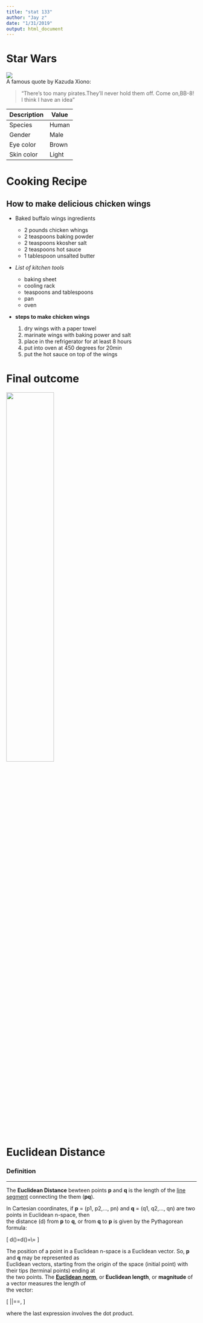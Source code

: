 ```yaml
---
title: "stat 133"
author: "Jay z"
date: "1/31/2019"
output: html_document
---
```


# Star Wars

![](https://vignette.wikia.nocookie.net/starwars/images/a/a3/Kazuda.jpg/revision/latest?cb=20180830051228){height=50%,width=50%}\
A famous quote by Kazuda Xiono:

> "There's too many pirates.They'll never hold them off. Come on,BB-8! I think I have an idea"
 
Description | Value
------------|-------
Species     | Human
Gender      | Male
Eye color   | Brown
Skin color  | Light

# Cooking Recipe
## How to make delicious chicken wings

* Baked buffalo wings ingredients
  
    - 2 pounds chicken whings
    - 2 teaspoons baking powder
    - 2 teaspoons kkosher salt
    - 2 teaspoons hot sauce
    - 1 tablespoon unsalted butter
    
* _List of kitchen tools_

    - baking sheet
    - cooling rack
    - teaspoons and tablespoons
    - pan
    - oven
    
* __steps to make chicken wings__

    1. dry wings with a paper towel
    2. marinate wings with baking power and salt
    3. place in the refrigerator for at least 8 hours
    4. put into oven at 450 degrees for 20min
    5. put the hot sauce on top of the wings
    
# Final outcome
![](https://www.jessicagavin.com/wp-content/uploads/2018/01/crispy-baked-buffalo-wings-7-1200.jpg){width=50%}

# Euclidean Distance

### Definition

---------------------------------
The **Euclidean Distance** bewteen points **p** and **q** is the length of the [line segment](https://en.wikipedia.org/wiki/Line_segment) connecting the them (**pq**).

In Cartesian coordinates, if **p** = (p1, p2,..., pn) and **q** = (q1, q2,..., qn) are two points in Euclidean n-space, then\
the distance (d) from **p** to **q**, or from **q** to **p** is given by the Pythagorean formula:

\[
d(\mathbf{p,q})=d(\mathbf{q,p})=\sqrt{(q_1-p_2)^2+(q_1-p_2)^2+\dots+(q_n-p_n)^2}\\=
\sqrt{\sum_{i=1}^{n} (q_i-p_i)^2}
\]

The position of a point in a Euclidean n-space is a Euclidean vector. So, **p** and **q** may be represented as\
Euclidean vectors, starting from the origin of the space (initial point) with their tips (terminal points) ending at\
the two points. The [**Euclidean norm**](https://en.wikipedia.org/wiki/Norm_(mathematics)#Euclidean_norm), or **Euclidean length**, or **magnitude** of a vector measures the length of\
the vector:

\[
\|\mathbf{p}\|=\sqrt{p_1^2+p_2^2+\dots+p_n^2}=\sqrt{\mathbf{p\cdot p}},
\]

where the last expression involves the dot product.